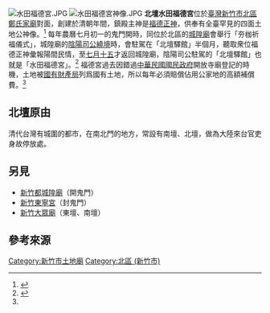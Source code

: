 [[File:水田福德宮.JPG|thumb]]
[[File:水田福德宮神像.JPG|thumb]]
'''北壇水田福德宮'''位於[[臺灣|臺灣]][[新竹市|新竹市]][[北區_(新竹市)|北區]][[新竹鄭氏家廟|鄭氏家廟]]對面，創建於清朝年間，鎮殿主神是[[福德正神|福德正神]]，供奉有全臺罕見的四面土地公神像。<ref name="洪美秀">{{cite news|author=洪美秀|title=老廟「佔」國有地 被追補償金惹議|url=http://news.ltn.com.tw/news/local/paper/864110/print|publisher=[[自由時報|自由時報]]|date=2015-03-19|accessdate=2015-03-21|archive-date=2015-04-02|archive-url=https://web.archive.org/web/20150402140637/http://news.ltn.com.tw/news/local/paper/864110/print|dead-url=no}}</ref> 每年農曆七月初一的鬼門開時，同位於北區的[[新竹都城隍廟|城隍廟]]會舉行「夯枷祈福儀式」，城隍廟的[[陰陽司公|陰陽司公]][[聖駕巡遊|繞境]]時，會駐駕在「北壇驛館」半個月，聽取衆位福德正神彙報陽間民情，至[[七月十五|七月十五]]才返回城隍廟，陰陽司公駐駕的「北壇驛館」也就是「水田福德宮」。<ref>{{cite web|author=陳育賢|title=鬼門開 行古禮 新竹城隍信眾 夯枷（讀音ㄏㄤ、ㄐㄧㄚ)解罪|url=http://web.ptes.tp.edu.tw/big6/temple/big2-1.htm|publisher=|newspaper=[[中國時報|中國時報]]|date=2004-08-17|accessdate=2015-03-21|archive-date=2018-10-05|archive-url=https://web.archive.org/web/20181005174937/http://web.ptes.tp.edu.tw/big6/temple/big2-1.htm|dead-url=no}}</ref> 福德宮過去因錯過[[中華民國|中華民國]][[國民政府|國民政府]]開放寺廟登記的時機，土地被[[財政部國有財產署|國有財產局]]列爲國有土地，所以每年必須賠償佔用公家地的高額補償費。<ref name="洪美秀" />

==北壇原由==

清代台灣有城圍的都市，在南北門的地方，常設有南壇、北壇，做為大陸來台官吏身故停放處。

==另見==
*[[新竹都城隍廟|新竹都城隍廟]]（開鬼門）
*[[新竹東寧宮|新竹東寧宮]]（封鬼門）
*[[新竹大眾廟|新竹大眾廟]]（東壇、南壇）

==參考來源==
{{reflist}}

{{commons category|Shuitian Fude Temple}}

{{台灣建築小作品}}

[[Category:新竹市土地廟|Category:新竹市土地廟]]
[[Category:北區_(新竹市)|Category:北區 (新竹市)]]
